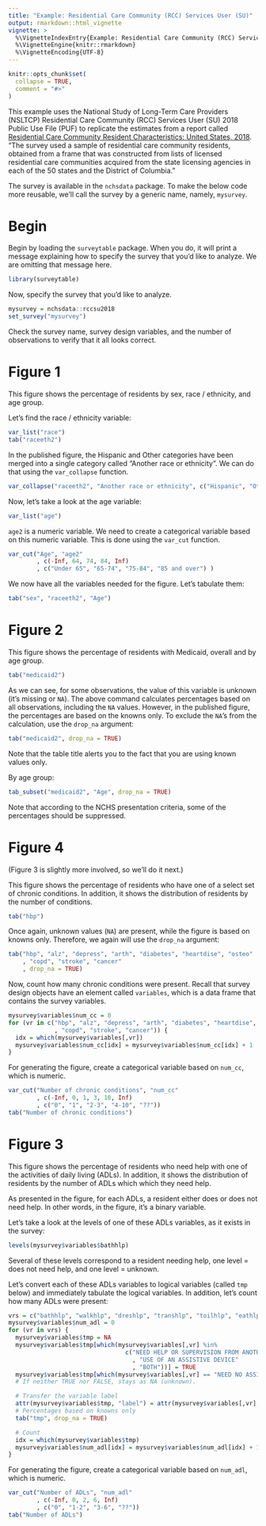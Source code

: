 ```yaml
---
title: "Example: Residential Care Community (RCC) Services User (SU)"
output: rmarkdown::html_vignette
vignette: >
  %\VignetteIndexEntry{Example: Residential Care Community (RCC) Services User (SU)}
  %\VignetteEngine{knitr::rmarkdown}
  %\VignetteEncoding{UTF-8}
---
```


```r
knitr::opts_chunk$set(
  collapse = TRUE,
  comment = "#>"
)
```

This example uses the National Study of Long-Term Care Providers (NSLTCP) Residential Care Community (RCC) Services User (SU) 2018 Public Use File (PUF) to replicate the estimates from a report called [Residential Care Community Resident Characteristics: United States, 2018](https://www.cdc.gov/nchs/products/databriefs/db404.htm). "The survey used a sample of residential care community residents, obtained from a frame that was constructed from lists of licensed residential care communities acquired from the state licensing agencies in each of the 50 states and the District of Columbia." 

The survey is available in the `nchsdata` package. To make the below code more reusable, we'll call the survey by a generic name, namely, `mysurvey`.

# Begin

Begin by loading the `surveytable` package. When you do, it will print a message explaining how to specify the survey that you'd like to analyze. We are omitting that message here. 

```r
library(surveytable)
```

Now, specify the survey that you'd like to analyze.

```r
mysurvey = nchsdata::rccsu2018
set_survey("mysurvey")
```

Check the survey name, survey design variables, and the number of observations to verify that it all looks correct.

# Figure 1
This figure shows the percentage of residents by sex, race / ethnicity, and age group.

Let's find the race / ethnicity variable:

```r
var_list("race")
tab("raceeth2")
```

In the published figure, the Hispanic and Other categories have been merged into a single category called "Another race or ethnicity". We can do that using the `var_collapse` function.

```r
var_collapse("raceeth2", "Another race or ethnicity", c("Hispanic", "Other"))
```

Now, let's take a look at the age variable:

```r
var_list("age")
```

`age2` is a numeric variable. We need to create a categorical variable based on this numeric variable. This is done using the `var_cut` function. 

```r
var_cut("Age", "age2"
        , c(-Inf, 64, 74, 84, Inf)
        , c("Under 65", "65-74", "75-84", "85 and over") )
```

We now have all the variables needed for the figure. Let's tabulate them:

```r
tab("sex", "raceeth2", "Age")
```

# Figure 2
This figure shows the percentage of residents with Medicaid, overall and by age group.

```r
tab("medicaid2")
```

As we can see, for some observations, the value of this variable is unknown (it's missing or `NA`). The above command calculates percentages based on all observations, including the `NA` values. However, in the published figure, the percentages are based on the knowns only. To exclude the `NA`'s from the calculation, use the `drop_na` argument:

```r
tab("medicaid2", drop_na = TRUE)
```

Note that the table title alerts you to the fact that you are using known values only.

By age group:

```r
tab_subset("medicaid2", "Age", drop_na = TRUE)
```

Note that according to the NCHS presentation criteria, some of the percentages should be suppressed.

# Figure 4
(Figure 3 is slightly more involved, so we'll do it next.)

This figure shows the percentage of residents who have one of a select set of chronic conditions. In addition, it shows the distribution of residents by the number of conditions. 

```r
tab("hbp")
```

Once again, unknown values (`NA`) are present, while the figure is based on knowns only. Therefore, we again will use the `drop_na` argument:

```r
tab("hbp", "alz", "depress", "arth", "diabetes", "heartdise", "osteo"
    , "copd", "stroke", "cancer"
    , drop_na = TRUE)
```

Now, count how many chronic conditions were present. Recall that survey design objects have an element called `variables`, which is a data frame that contains the survey variables.

```r
mysurvey$variables$num_cc = 0
for (vr in c("hbp", "alz", "depress", "arth", "diabetes", "heartdise", "osteo"
             , "copd", "stroke", "cancer")) {
  idx = which(mysurvey$variables[,vr])
  mysurvey$variables$num_cc[idx] = mysurvey$variables$num_cc[idx] + 1
}
```

For generating the figure, create a categorical variable based on `num_cc`, which is numeric. 

```r
var_cut("Number of chronic conditions", "num_cc"
        , c(-Inf, 0, 1, 3, 10, Inf)
        , c("0", "1", "2-3", "4-10", "??"))
tab("Number of chronic conditions")
```

# Figure 3
This figure shows the percentage of residents who need help with one of the activities of daily living (ADLs). In addition, it shows the distribution of residents by the number of ADLs which which they need help.

As presented in the figure, for each ADLs, a resident either does or does not need help. In other words, in the figure, it's a binary variable. 

Let's take a look at the levels of one of these ADLs variables, as it exists in the survey:

```r
levels(mysurvey$variables$bathhlp)
```

Several of these levels correspond to a resident needing help, one level = does not need help, and one level = unknown. 

Let's convert each of these ADLs variables to logical variables (called `tmp` below) and immediately tabulate the logical variables. In addition, let's count how many ADLs were present:

```r
vrs = c("bathhlp", "walkhlp", "dreshlp", "transhlp", "toilhlp", "eathlp")
mysurvey$variables$num_adl = 0
for (vr in vrs) {
  mysurvey$variables$tmp = NA
  mysurvey$variables$tmp[which(mysurvey$variables[,vr] %in%
                                 c("NEED HELP OR SUPERVISION FROM ANOTHER PERSON"
                                   , "USE OF AN ASSISTIVE DEVICE"
                                   , "BOTH"))] = TRUE
  mysurvey$variables$tmp[which(mysurvey$variables[,vr] == "NEED NO ASSISTANCE")] = FALSE
  # If neither TRUE nor FALSE, stays as NA (unknown).

  # Transfer the variable label
  attr(mysurvey$variables$tmp, "label") = attr(mysurvey$variables[,vr], "label")
  # Percentages based on knowns only
  tab("tmp", drop_na = TRUE)

  # Count
  idx = which(mysurvey$variables$tmp)
  mysurvey$variables$num_adl[idx] = mysurvey$variables$num_adl[idx] + 1
}

```

For generating the figure, create a categorical variable based on `num_adl`, which is numeric. 

```r
var_cut("Number of ADLs", "num_adl"
        , c(-Inf, 0, 2, 6, Inf)
        , c("0", "1-2", "3-6", "??"))
tab("Number of ADLs")
```

